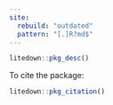 ```yaml
---
site:
  rebuild: "outdated"
  pattern: "[.]R?md$"
---
```


```r
litedown::pkg_desc()
```

To cite the package:

```r
litedown::pkg_citation()
```
